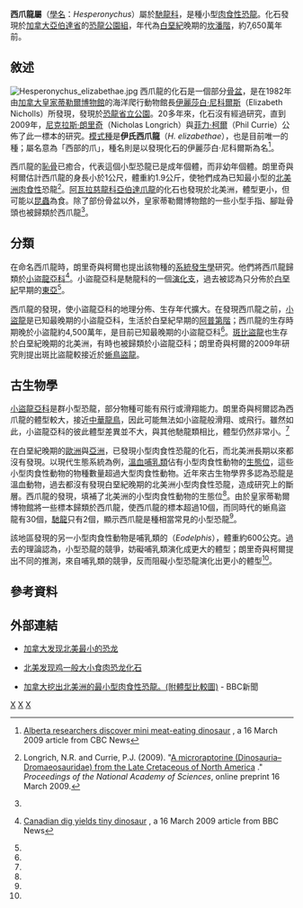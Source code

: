 {{Automatic Taxobox
| taxon = Hesperonychus
| fossil_range = [[白堊紀|白堊紀]]晚期{{fossil range|76.5}}
| image =Hesperonychus elizabethae pelvis by Nick Longrich.jpg
| image_caption = UALVP 48778,[[正模標本|正模標本]]
| authority = [[尼克·朗里奇|Longrich]] & [[菲力·柯爾|Currie]], 2009
| type_species = '''伊氏西爪龍<br>''Hesperonychus elizabethae'''''
| type_species_authority = Longrich & Currie, 2009 
}}
'''西爪龍屬'''（[[學名|學名]]：''Hesperonychus''）屬於[[馳龍科|馳龍科]]，是種小型[[肉食性|肉食性]][[恐龍|恐龍]]。化石發現於[[加拿大|加拿大]][[亞伯達省|亞伯達省]]的[[恐龍公園組|恐龍公園組]]，年代為[[白堊紀|白堊紀]]晚期的[[坎潘階|坎潘階]]，約7,650萬年前。

==敘述==
[[File:Hesperonychus_elizabethae.jpg|thumb]]
西爪龍的化石是一個部分[[骨盆|骨盆]]，是在1982年由[[加拿大皇家蒂勒爾博物館|加拿大皇家蒂勒爾博物館]]的海洋爬行動物館長[[伊麗莎白·尼科爾斯|伊麗莎白·尼科爾斯]]（Elizabeth Nicholls）所發現，發現於[[恐龍省立公園|恐龍省立公園]]。20多年來，化石沒有經過研究，直到2009年，[[尼克拉斯·朗里奇|尼克拉斯·朗里奇]]（Nicholas Longrich）與[[菲力·柯爾|菲力·柯爾]]（Phil Currie）公佈了此一標本的研究。[[模式種|模式種]]是'''伊氏西爪龍'''（''H. elizabethae''），也是目前唯一的種；屬名意為「西部的爪」，種名則是以發現化石的伊麗莎白·尼科爾斯為名<ref>{{en}}[http://www.cbc.ca/technology/story/2009/03/16/tech-090316-dinosaur-tiny-carnivore.html Alberta researchers discover mini meat-eating dinosaur] {{Wayback|url=http://www.cbc.ca/technology/story/2009/03/16/tech-090316-dinosaur-tiny-carnivore.html |date=20090423203127 }}, a 16 March 2009 article from CBC News</ref>。

西爪龍的[[恥骨|恥骨]]已癒合，代表這個小型恐龍已是成年個體，而非幼年個體。朗里奇與柯爾估計西爪龍的身長小於1公尺，體重約1.9公斤，使牠們成為已知最小型的[[北美洲|北美洲]][[肉食性|肉食性]]恐龍<ref name="longrich&currie2009">{{en}}Longrich, N.R. and Currie, P.J. (2009). "[http://www.pnas.org/content/early/2009/03/13/0811664106.abstract A microraptorine (Dinosauria–Dromaeosauridae) from the Late Cretaceous of North America] {{Wayback|url=http://www.pnas.org/content/early/2009/03/13/0811664106.abstract |date=20190410231841 }}." ''Proceedings of the National Academy of Sciences'', online preprint 16 March 2009.</ref>。[[阿瓦拉慈龍科|阿瓦拉慈龍科]][[亞伯達爪龍|亞伯達爪龍]]的化石也發現於北美洲，體型更小，但可能以[[昆蟲|昆蟲]]為食。除了部份骨盆以外，皇家蒂勒爾博物館的一些小型手指、腳趾骨頭也被歸類於西爪龍<ref name="longrich&currie2009"/>。

==分類==
在命名西爪龍時，朗里奇與柯爾也提出該物種的[[系統發生學|系統發生學]]研究。他們將西爪龍歸類於[[小盜龍亞科|小盜龍亞科]]<ref>{{en}}[http://news.bbc.co.uk/2/hi/science/nature/7947240.stm Canadian dig yields tiny dinosaur] {{Wayback|url=http://news.bbc.co.uk/2/hi/science/nature/7947240.stm |date=20210212064313 }}, a 16 March 2009 article from BBC News</ref>。小盜龍亞科是馳龍科的一個[[演化支|演化支]]，過去被認為只分佈於[[白堊紀|白堊紀]]早期的[[東亞|東亞]]<ref name="longrich&currie2009"/>。

西爪龍的發現，使小盜龍亞科的地理分佈、生存年代擴大。在發現西爪龍之前，[[小盜龍|小盜龍]]是已知最晚期的小盜龍亞科，生活於白堊紀早期的[[阿普第階|阿普第階]]；西爪龍的生存時期晚於小盜龍約4,500萬年，是目前已知最晚期的小盜龍亞科<ref name="longrich&currie2009"/>。[[斑比盜龍|斑比盜龍]]也生存於白堊紀晚期的北美洲，有時也被歸類於小盜龍亞科；朗里奇與柯爾的2009年研究則提出斑比盜龍較接近於[[蜥鳥盜龍|蜥鳥盜龍]]。

==古生物學==
[[小盜龍亞科|小盜龍亞科]]是群小型恐龍，部分物種可能有飛行或滑翔能力。朗里奇與柯爾認為西爪龍的體型較大，接近[[中華龍鳥|中華龍鳥]]，因此可能無法如小盜龍般滑翔、或飛行。雖然如此，小盜龍亞科的彼此體型差異並不大，與其他馳龍類相比，體型仍然非常小。<ref name="longrich&currie2009"/>

在白堊紀晚期的[[歐洲|歐洲]]與[[亞洲|亞洲]]，已發現小型肉食性恐龍的化石，而北美洲長期以來都沒有發現。以現代生態系統為例，[[溫血動物|溫血]][[哺乳類|哺乳類]]佔有小型肉食性動物的[[生態位|生態位]]，這些小型肉食性動物的物種數量超過大型肉食性動物。近年來古生物學界多認為恐龍是溫血動物，過去都沒有發現白堊紀晚期的北美洲小型肉食性恐龍，造成研究上的斷層。西爪龍的發現，填補了北美洲的小型肉食性動物的生態位<ref name="longrich&currie2009"/>。由於皇家蒂勒爾博物館將一些標本歸類於西爪龍，使西爪龍的標本超過10個，而同時代的蜥鳥盜龍有30個，[[馳龍|馳龍]]只有2個，顯示西爪龍是種相當常見的小型恐龍<ref name="longrich&currie2009"/>。

該地區發現的另一小型肉食性動物是哺乳類的{{le|始負鼠|Eodelphis}}（''Eodelphis''），體重約600公克。過去的理論認為，小型恐龍的競爭，妨礙哺乳類演化成更大的體型；朗里奇與柯爾提出不同的推測，來自哺乳類的競爭，反而阻礙小型恐龍演化出更小的體型<ref name="longrich&currie2009"/>。

==參考資料==
{{reflist}}

==外部連結==
*{{zh}}[http://www.uua.cn/news/show-8516-1.html 加拿大发现北美最小的恐龙]{{Dead link|date=2018年6月 |bot=InternetArchiveBot |fix-attempted=no }}
*{{zh}}[http://tech.sina.com.cn/d/2009-03-18/13472920631.shtml 北美发现鸡一般大小食肉恐龙化石] {{Wayback|url=http://tech.sina.com.cn/d/2009-03-18/13472920631.shtml |date=20200828153420 }}
*{{en}}[http://news.bbc.co.uk/2/hi/science/nature/7947240.stm 加拿大挖出北美洲的最小型肉食性恐龍。(附體型比較圖)] {{Wayback|url=http://news.bbc.co.uk/2/hi/science/nature/7947240.stm |date=20210212064313 }} - BBC新聞
{{手盜龍類|D.}}
{{Taxonbar}}
[[Category:上白堊紀恐龍|X]]
[[Category:北美洲恐龍|X]]
[[Category:小盜龍類|X]]